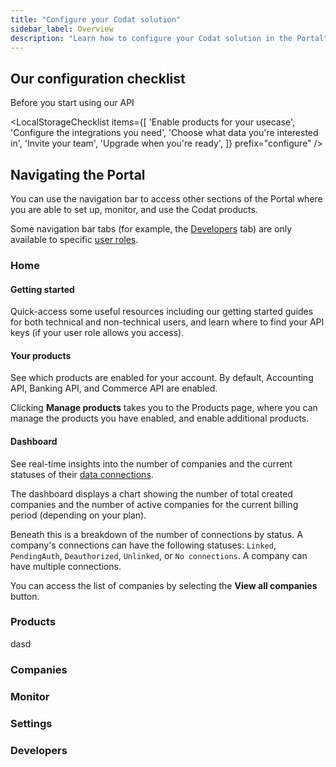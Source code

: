 ```yaml
---
title: "Configure your Codat solution"
sidebar_label: Overview
description: "Learn how to configure your Codat solution in the Portal"
---
```



## Our configuration checklist

Before you start using our API

<LocalStorageChecklist 
  items={[
    'Enable products for your usecase',
    'Configure the integrations you need',
    'Choose what data you\'re interested in',
    'Invite your team',
    'Upgrade when you\'re ready',
  ]}
  prefix="configure"
/>

## Navigating the Portal

You can use the navigation bar to access other sections of the Portal where you are able to set up, monitor, and use the Codat products.

Some navigation bar tabs (for example, the [Developers](/other/portal/developers) tab) are only available to specific [user roles](/other/user-management/user-roles).

### Home

#### Getting started

Quick-access some useful resources including our getting started guides for both technical and non-technical users, and learn where to find your API keys (if your user role allows you access).

#### Your products

See which products are enabled for your account. By default, Accounting API, Banking API, and Commerce API are enabled.

Clicking **Manage products** takes you to the Products page, where you can manage the products you have enabled, and enable additional products.

#### Dashboard

See real-time insights into the number of companies and the current statuses of their [data connections](/core-concepts/connections). 

The dashboard displays a chart showing the number of total created companies and the number of active companies for the current billing period (depending on your plan).

Beneath this is a breakdown of the number of connections by status. A company's connections can have the following statuses: `Linked`, `PendingAuth`, `Deauthorized`, `Unlinked`, or `No connections`. A company can have multiple connections.

You can access the list of companies by selecting the **View all companies** button.

### Products

dasd

### Companies

### Monitor

### Settings

### Developers

